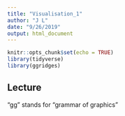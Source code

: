 ```yaml
---
title: "Visualisation_1"
author: "J L"
date: "9/26/2019"
output: html_document
---
```


```r
knitr::opts_chunk$set(echo = TRUE)
library(tidyverse)
library(ggridges)
```

## Lecture
  "gg" stands for "grammar of graphics"



```r

```

##


```r

```

